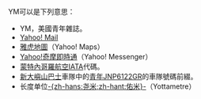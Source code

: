 YM可以是下列意思：
* YM，美國青年雜誌。
* [[Yahoo!_Mail|Yahoo! Mail]]
* [[雅虎地圖|雅虎地圖]]（Yahoo! Maps）
* [[Yahoo!_Messenger|Yahoo!奇摩即時通]]（Yahoo! Messenger）
* [[蒙特內哥羅航空|蒙特內哥羅航空]]IATA代碼。
* [[新大嶼山巴士|新大嶼山巴士]]車隊中的[[青年尼奧普蘭都市航線|青年JNP6122GR]]的車隊號碼前綴。
* 长度单位[[尧米|-{zh-hans:尧米;zh-hant:佑米}-]]（Yottametre）
{{disambig|cat=二字拉丁字母縮寫消歧義}}